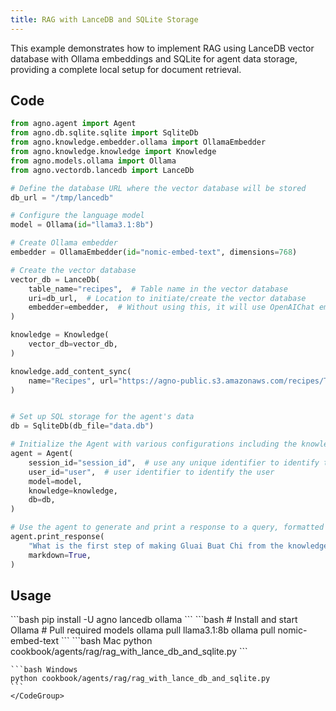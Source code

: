 ```yaml
---
title: RAG with LanceDB and SQLite Storage
---
```


This example demonstrates how to implement RAG using LanceDB vector database with Ollama embeddings and SQLite for agent data storage, providing a complete local setup for document retrieval.

## Code

```python cookbook/agents/rag/rag_with_lance_db_and_sqlite.py
from agno.agent import Agent
from agno.db.sqlite.sqlite import SqliteDb
from agno.knowledge.embedder.ollama import OllamaEmbedder
from agno.knowledge.knowledge import Knowledge
from agno.models.ollama import Ollama
from agno.vectordb.lancedb import LanceDb

# Define the database URL where the vector database will be stored
db_url = "/tmp/lancedb"

# Configure the language model
model = Ollama(id="llama3.1:8b")

# Create Ollama embedder
embedder = OllamaEmbedder(id="nomic-embed-text", dimensions=768)

# Create the vector database
vector_db = LanceDb(
    table_name="recipes",  # Table name in the vector database
    uri=db_url,  # Location to initiate/create the vector database
    embedder=embedder,  # Without using this, it will use OpenAIChat embeddings by default
)

knowledge = Knowledge(
    vector_db=vector_db,
)

knowledge.add_content_sync(
    name="Recipes", url="https://agno-public.s3.amazonaws.com/recipes/ThaiRecipes.pdf"
)


# Set up SQL storage for the agent's data
db = SqliteDb(db_file="data.db")

# Initialize the Agent with various configurations including the knowledge base and storage
agent = Agent(
    session_id="session_id",  # use any unique identifier to identify the run
    user_id="user",  # user identifier to identify the user
    model=model,
    knowledge=knowledge,
    db=db,
)

# Use the agent to generate and print a response to a query, formatted in Markdown
agent.print_response(
    "What is the first step of making Gluai Buat Chi from the knowledge base?",
    markdown=True,
)
```

## Usage

<Steps>
  <Snippet file="create-venv-step.mdx" />

  <Step title="Install libraries">
    ```bash
    pip install -U agno lancedb ollama
    ```
  </Step>

  <Step title="Setup Ollama">
    ```bash
    # Install and start Ollama
    # Pull required models
    ollama pull llama3.1:8b
    ollama pull nomic-embed-text
    ```
  </Step>

  <Step title="Run Agent">
    <CodeGroup>
    ```bash Mac
    python cookbook/agents/rag/rag_with_lance_db_and_sqlite.py
    ```
    
    ```bash Windows
    python cookbook/agents/rag/rag_with_lance_db_and_sqlite.py
    ```
    </CodeGroup>
  </Step>
</Steps>